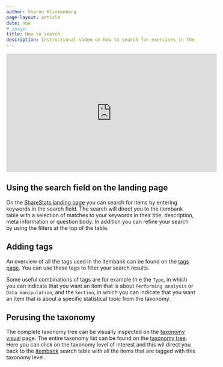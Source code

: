 ```yaml
---
author: Sharon Klinkenberg
page-layout: article
date: now
# image: 
title: How to search
description: Instructional video on how to search for exercises in the itembank and upload them to TestVision
---
```


<iframe width="560" height="315" src="https://www.youtube.com/embed/TJP_0Fiuuao?si=T0PLxN0O86LuCIFr" title="YouTube video player" frameborder="0" allow="accelerometer; autoplay; clipboard-write; encrypted-media; gyroscope; picture-in-picture; web-share" referrerpolicy="strict-origin-when-cross-origin" allowfullscreen></iframe>

## Using the search field on the landing page

On the [ShareStats landing page](https://www.sharestats.nl) you can search for items by entering keywords in the search field. The search will direct you to the itembank table with a selection of matches to your keywords in their title, description, meta information or question body. In addition you can refine your search by using the filters at the top of the table.

## Adding tags

An overview of all the tags used in the itembank can be found on the [tags page](https://www.sharestats.nl/taxonomy/tags.html). You can use these tags to filter your search results. 

Some useful combinations of tags are for example th e the `Type`, in which you can indicate that you want an item that is about `Performing analysis` or `Data manipulation`, and the `Section`, in which you can indicate that you want an item that is about a specific statistical topic from the  taxonomy.

## Perusing the taxonomy

The complete taxonomy tree can be visually inspected on the [taxonomy visual](https://www.sharestats.nl/taxonomy/taxonomy_tree.html) page. The entire taxonomy list can be found on the [taxonomy tree](https://www.sharestats.nl/taxonomy/taxonomy_list.html). Here you can click on the taxonomy level of interest and this wil direct you back to the [itembank](https://www.sharestats.nl/items-df.html) search table with all the items that are tagged with this taxonomy level.

